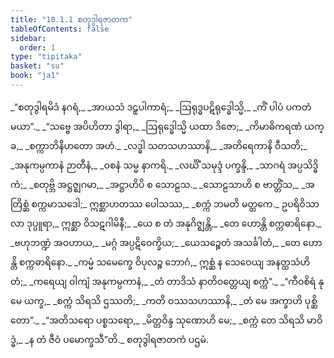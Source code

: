 ```yaml
---
title: "10.1.1 စတုဒွါရဇာတက"
tableOfContents: false
sidebar:
  order: 1
type: "tipitaka"
basket: "su"
book: "ja1"
---
```



<DynamicBreadcrumb />

<Division number="1" book="ja1">

<Paragraph number="1909" type="verses" book="ja1">
_“စတုဒွါရမိဒံ နဂရံ,_  
_အာယသံ ဒဠှပါကာရံ;_  
_ဩရုဒ္ဓပဋိရုဒ္ဓေါသ္မိ,_  
_ကိံ ပါပံ ပကတံ မယာ”._  

</Paragraph>

</Division>
<Division number="2" book="ja1">

<Paragraph number="1910" type="verses" book="ja1">
_“သဗ္ဗေ အပိဟိတာ ဒွါရာ,_  
_ဩရုဒ္ဓေါသ္မိ ယထာ ဒိဇော;_  
_ကိမာဓိကရဏံ ယက္ခ,_  
_စက္ကာဘိနိဟတော အဟံ._  

</Paragraph>

</Division>
<Division number="3" book="ja1">

<Paragraph number="1911" type="verses" book="ja1">
_လဒ္ဓါ သတသဟဿာနိ,_  
_အတိရေကာနိ ဝီသတိ;_  
_အနုကမ္ပကာနံ ဉာတီနံ,_  
_ဝစနံ သမ္မ နာကရိ._  

</Paragraph>

</Division>
<Division number="4" book="ja1">

<Paragraph number="1912" type="verses" book="ja1">
_လင်္ဃိံ သမုဒ္ဒံ ပက္ခန္ဒိ,_  
_သာဂရံ အပ္ပသိဒ္ဓိကံ;_  
_စတုဗ္ဘိ အဋ္ဌဇ္ဈဂမာ,_  
_အဋ္ဌာဟိပိ စ သောဠသ._  

</Paragraph>

</Division>
<Division number="5" book="ja1">

<Paragraph number="1913" type="verses" book="ja1">
_သောဠသာဟိ စ ဗာတ္တိံသ,_  
_အတြိစ္ဆံ စက္ကမာသဒေါ;_  
ဣစ္ဆာဟတဿ ပေါသဿ,_  
_စက္ကံ ဘမတိ မတ္ထကေ._  

</Paragraph>

</Division>
<Division number="6" book="ja1">

<Paragraph number="1914" book="ja1">
ဥပရိဝိသာလာ ဒုပ္ပူရာ,_  
ဣစ္ဆာ ဝိသဋဂါမိနီ;_  
_ယေ စ တံ အနုဂိဇ္ဈန္တိ,_  
_တေ ဟောန္တိ စက္ကဓာရိနော._  

</Paragraph>

</Division>
<Division number="7" book="ja1">

<Paragraph number="1915" type="verses" book="ja1">
_ဗဟုဘဏ္ဍံ အဝဟာယ,_  
_မဂ္ဂံ အပ္ပဋိဝေက္ခိယ;_  
_ယေသဉ္စေတံ အသင်္ခါတံ,_  
_တေ ဟောန္တိ စက္ကဓာရိနော._  

</Paragraph>

</Division>
<Division number="8" book="ja1">

<Paragraph number="1916" type="verses" book="ja1">
_ကမ္မံ သမေက္ခေ ဝိပုလဉ္စ ဘောဂံ,_  
ဣစ္ဆံ န သေဝေယျ အနတ္ထသံဟိတံ;_  
_ကရေယျ ဝါကျံ အနုကမ္ပကာနံ,_  
_တံ တာဒိသံ နာတိဝတ္တေယျ စက္ကံ”._  

</Paragraph>

</Division>
<Division number="9" book="ja1">

<Paragraph number="1917" type="verses" book="ja1">
_“ကီဝစိရံ နု မေ ယက္ခ,_  
_စက္ကံ သိရသိ ဌဿတိ;_  
_ကတိ ဝဿသဟဿာနိ,_  
_တံ မေ အက္ခာဟိ ပုစ္ဆိတော”._  

</Paragraph>

</Division>
<Division number="10" book="ja1">

<Paragraph number="1918" type="verses" book="ja1">
_“အတိသရော ပစ္စသရော,_  
_မိတ္တဝိန္ဒ သုဏောဟိ မေ;_  
_စက္ကံ တေ သိရသိ မာဝိဒ္ဓံ,_  
_န တံ ဇီဝံ ပမောက္ခသီ”တိ._  


</Paragraph>
</Division>

<Paragraph number="1919" type="center" book="ja1">
စတုဒွါရဇာတကံ ပဌမံ.
</Paragraph>